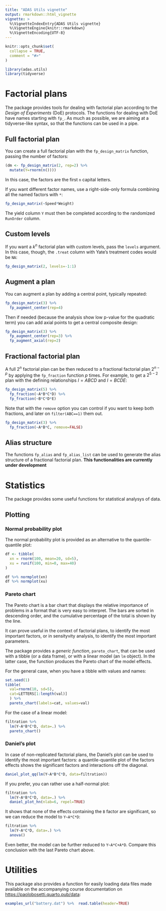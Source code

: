 ```yaml
---
title: "ADAS Utils vignette"
output: rmarkdown::html_vignette
vignette: >
  %\VignetteIndexEntry{ADAS Utils vignette}
  %\VignetteEngine{knitr::rmarkdown}
  %\VignetteEncoding{UTF-8}
---
```


```r
knitr::opts_chunk$set(
  collapse = TRUE,
  comment = "#>"
)
```

```r
library(adas.utils)
library(tidyverse)
```

# Factorial plans

The package provides tools for dealing with factorial plan according to the *Design of Experiments* (DoE) protocols. The functions for dealing with DoE have names starting with `fp_`. As much as possible, we are aiming at a tidyverse-like syntax, so that the functions can be used in a pipe.

## Full factorial plan

You can create a full factorial plan with the `fp_design_matrix` function, passing the number of factors:
```r
(dm <- fp_design_matrix(2, rep=2) %>% 
  mutate(Y=rnorm(n())))
```

In this case, the factors are the first `n` capital letters.

If you want different factor names, use a right-side-only formula combining all the named factors with `*`:

```r
fp_design_matrix(~Speed*Weight)
```

The yield column `Y` must then be completed according to the randomized `RunOrder` column.

## Custom levels

If you want a $k^n$ factorial plan with custom levels, pass the `levels` argument. In this case, though, the `.treat` column with Yate's treatment codes would be `NA`:

```r
fp_design_matrix(2, levels=-1:1)
```

## Augment a plan

You can augment a plan by adding a central point, typically repeated:

```r
fp_design_matrix(3) %>%
  fp_augment_center(rep=4)
```

Then if needed (because the analysis show low p-value for the quadratic term) you can add axial points to get a central composite design:

```r
fp_design_matrix(3) %>% 
  fp_augment_center(rep=3) %>% 
  fp_augment_axial(rep=2)
```



## Fractional factorial plan

A full $2^n$ factorial plan can be then reduced to a fractional factorial plan $2^{n-p}$ by applying the `fp_fraction` function $p$ times. For example, to get a $2^{5-2}$ plan with the defining relationships $I=ABCD$ and $I=BCDE$:

```r
fp_design_matrix(5) %>% 
  fp_fraction(~A*B*C*D) %>% 
  fp_fraction(~B*C*D*E)
```

Note that with the `remove` option you can control if you want to keep both fractions, and later on `filter(ABC==1)` them out.

```r
fp_design_matrix(3) %>% 
  fp_fraction(~A*B*C, remove=FALSE)
```


## Alias structure

The functions `fp_alias` and `fp_alias_list` can be used to generate the alias structure of a fractional factorial plan. **This functionalities are currently under development**


# Statistics

The package provides some useful functions for statistical analysys of data.

## Plotting

### Normal probability plot

The normal probability plot is provided as an alternative to the quantile-quantile plot:

```r
df <- tibble(
  xn = rnorm(100, mean=20, sd=5),
  xu = runif(100, min=0, max=40)
)

df %>% normplot(xn)
df %>% normplot(xu)
```

### Pareto chart

The Pareto chart is a bar chart that displays the relative importance of problems in a format that is very easy to interpret. The bars are sorted in descending order, and the cumulative percentage of the total is shown by the line.

It can prove useful in the context of factorial plans, to identify the most important factors, or in sensityvity analysis, to identify the most important parameters.

The package provides a *generic function*, `pareto_chart`, that can be used with a tibble (or a data frame), or with a linear model (an `lm` object). In the latter case, the function produces the Pareto chart of the model effects.

For the general case, when you have a tibble with values and names:

```r
set.seed(1)
tibble(
  val=rnorm(10, sd=5),
  cat=LETTERS[1:length(val)]
  ) %>%
  pareto_chart(labels=cat, values=val)
```

For the case of a linear model:

```r
filtration %>% 
  lm(Y~A*B*C*D, data=.) %>%
  pareto_chart()
```

### Daniel's plot

In case of non-replicated factorial plans, the Daniel's plot can be used to identify the most important factors: a quantile-quantile plot of the factors effects shows the significant factors and interactions off the diagonal.

```r
daniel_plot_qq(lm(Y~A*B*C*D, data=filtration))
```

If you prefer, you can rather use a half-normal plot:

```r
filtration %>% 
  lm(Y~A*B*C*D, data=.) %>%
  daniel_plot_hn(nlab=6, repel=TRUE)

```


It shows that none of the effects containing the `B` factor are significant, so we can reduce the model to `Y~A*C*D`:

```r
filtration %>% 
  lm(Y~A*C*D, data=.) %>%
  anova()
```

Even better, the model can be further reduced to `Y~A*C+A*D`. Compare this conclusion with the last Pareto chart above.


# Utilities

This package also provides a function for easily loading data files made available on the accompanying course documentation on <https://paolobosetti.quarto.pub/data>:

```r
examples_url("battery.dat") %>%  read.table(header=TRUE)
```

